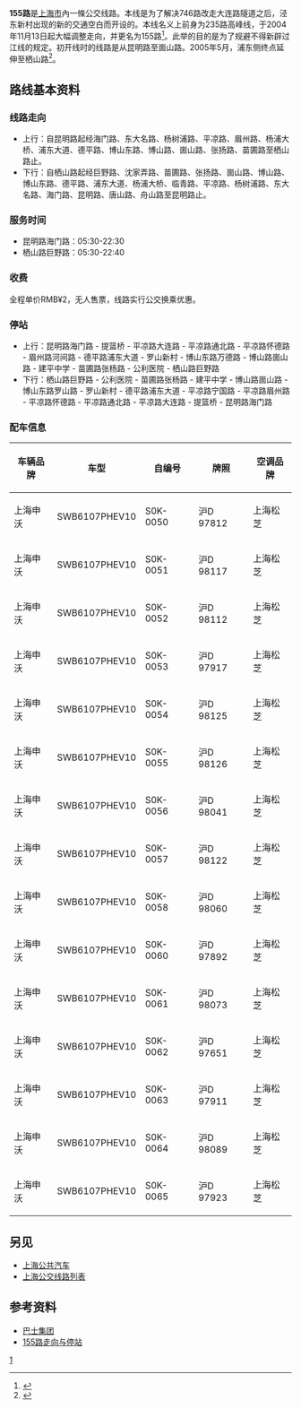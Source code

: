 {{Infobox Bus Route 
| image= 
| number= 155路
| operator= [[巴士一公司|巴士一公司]] 
| garage= 
| length= 12.25[[公里|公里]]
| time= 40分钟
| start= 昆明路海门路
| via= [[杨树浦路|杨树浦路]]、[[平凉路_(上海)|平凉路]]、[[杨浦大桥|杨浦大桥]]、[[浦东大道|浦东大道]]
| end= 栖山路巨野路
| level= 05:30-22:30 
| level1= 05:30-22:40 
| frequency= 5分钟（高峰）<br />8-12分钟（低谷）
| Other_route=
| vehicle= SWB6107PHEV10(S0K)
| Fare=RMB¥2
| Section_Fare1=
| Section_Fare2=
| compete= 申川专线
| bgcolor= green
| fontcolor= white
}}

'''155路'''是[[上海市|上海市]]內一條公交线路。本线是为了解决746路改走大连路隧道之后，泾东新村出现的新的交通空白而开设的。本线名义上前身为235路高峰线，于2004年11月13日起大幅调整走向，并更名为155路<ref>{{cite web |url=http://www.84000.com.cn/NewsDetail.aspx?actionNewsID=1699 |language=中文 |title=巴士电车部分公交线路变更情况 |publisher=上海巴士公交（集团）有限公司 |date=2004-11-10 |accessdate=2012-03-26 |archive-date=2019-07-15 |archive-url=https://web.archive.org/web/20190715064711/http://www.84000.com.cn/NewsDetail.aspx?actionNewsID=1699 |dead-url=no }}</ref>。此举的目的是为了规避不得新辟过江线的规定。初开线时的线路是从昆明路至崮山路。2005年5月，浦东侧终点延伸至栖山路<ref>{{cite web |url=http://www.84000.com.cn/NewsDetail.aspx?actionNewsID=1895 |language=中文 |title=巴士电车公司155路日前延伸至栖山路 |publisher=上海巴士公交（集团）有限公司 |date=2005-05-25 |accessdate=2012-03-26 |archive-date=2016-03-04 |archive-url=https://web.archive.org/web/20160304224719/http://www.84000.com.cn/NewsDetail.aspx?actionNewsID=1895 |dead-url=no }}</ref>。

== 路线基本资料 ==
=== 线路走向 ===
*上行：自昆明路起经海门路、东大名路、杨树浦路、平凉路、眉州路、杨浦大桥、浦东大道、德平路、博山东路、博山路、崮山路、张扬路、苗圃路至栖山路止。 
*下行：自栖山路起经巨野路、沈家弄路、苗圃路、张扬路、崮山路、博山路、博山东路、德平路、浦东大道、杨浦大桥、临青路、平凉路、杨树浦路、东大名路、海门路、昆明路、唐山路、舟山路至昆明路止。

=== 服务时间 ===
*昆明路海门路：05:30-22:30 
*栖山路巨野路：05:30-22:40 

=== 收费 ===
全程单价RMB¥2，无人售票，线路实行公交换乘优惠。

=== 停站 ===
*上行：昆明路海门路 - 提篮桥 - 平凉路大连路 - 平凉路通北路 - 平凉路怀德路 - 眉州路河间路 - 德平路浦东大道 - 罗山新村 - 博山东路万德路 - 博山路崮山路 - 建平中学 - 苗圃路张杨路 - 公利医院 - 栖山路巨野路
*下行：栖山路巨野路 - 公利医院 - 苗圃路张杨路 - 建平中学 - 博山路崮山路 - 博山东路罗山路 - 罗山新村 - 德平路浦东大道 - 平凉路宁国路 - 平凉路眉州路 - 平凉路怀德路 - 平凉路通北路 - 平凉路大连路 - 提篮桥 - 昆明路海门路

=== 配车信息 ===
{| class="wikitable"
!车辆品牌
!车型
!自编号
!牌照
!空调品牌
|-
|上海申沃
|SWB6107PHEV10
|S0K-0050
|沪D 97812
|上海松芝
|-
|上海申沃
|SWB6107PHEV10
|S0K-0051
|沪D 98117
|上海松芝
|-
|上海申沃
|SWB6107PHEV10
|S0K-0052
|沪D 98112
|上海松芝
|-
|上海申沃
|SWB6107PHEV10
|S0K-0053
|沪D 97917
|上海松芝
|-
|上海申沃
|SWB6107PHEV10
|S0K-0054
|沪D 98125
|上海松芝
|-
|上海申沃
|SWB6107PHEV10
|S0K-0055
|沪D 98126
|上海松芝
|-
|上海申沃
|SWB6107PHEV10
|S0K-0056
|沪D 98041
|上海松芝
|-
|上海申沃
|SWB6107PHEV10
|S0K-0057
|沪D 98122
|上海松芝
|-
|上海申沃
|SWB6107PHEV10
|S0K-0058
|沪D 98060
|上海松芝
|-
|上海申沃
|SWB6107PHEV10
|S0K-0060
|沪D 97892
|上海松芝
|-
|上海申沃
|SWB6107PHEV10
|S0K-0061
|沪D 98073
|上海松芝
|-
|上海申沃
|SWB6107PHEV10
|S0K-0062
|沪D 97651
|上海松芝
|-
|上海申沃
|SWB6107PHEV10
|S0K-0063
|沪D 97911
|上海松芝
|-
|上海申沃
|SWB6107PHEV10
|S0K-0064
|沪D 98089
|上海松芝
|-
|上海申沃
|SWB6107PHEV10
|S0K-0065
|沪D 97923
|上海松芝
|}

== 另见 ==
*[[上海公共汽车|上海公共汽车]]
*[[上海公交线路列表|上海公交线路列表]]

== 参考资料 ==
<div class="references-small">
* [https://web.archive.org/web/20161018205607/http://www.84000.com.cn/ 巴士集团]
* [https://web.archive.org/web/20160414234341/http://116.228.188.150/84000mapTemp/webMonitor.WebMonitorAction.do?CMD=getBusLineInfo&LineName=155 155路走向与停站]
</div>

{{reflist}}
[[Category:上海公交路线|1]]